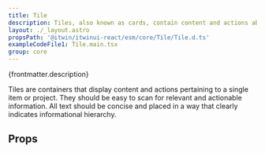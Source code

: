 ```yaml
---
title: Tile
description: Tiles, also known as cards, contain content and actions about a single subject.
layout: ./_layout.astro
propsPath: '@itwin/itwinui-react/esm/core/Tile/Tile.d.ts'
exampleCodeFile1: Tile.main.tsx
group: core
---
```



<p>{frontmatter.description}</p>

<LiveExample src={frontmatter.exampleCodeFile1} />

Tiles are containers that display content and actions pertaining to a single item or project. They should be easy to scan for relevant and actionable information. All text should be concise and placed in a way that clearly indicates informational hierarchy.

## Props

<PropsTable path={frontmatter.propsPath} />
